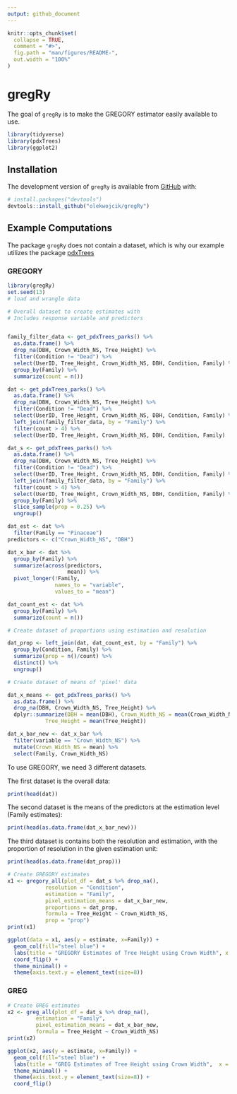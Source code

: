 ```yaml
---
output: github_document
---
```


<!-- README.md is generated from README.Rmd. Please edit that file -->

<!-- You'll still need to render `README.Rmd` regularly, to keep `README.md` up-to-date. `devtools::build_readme()` is handy for this.  -->

```r
knitr::opts_chunk$set(
  collapse = TRUE,
  comment = "#>",
  fig.path = "man/figures/README-",
  out.width = "100%"
)
```

# gregRy

<!-- badges: start -->
<!-- badges: end -->

The goal of `gregRy` is to make the GREGORY estimator easily available to use. 

```r
library(tidyverse)
library(pdxTrees)
library(ggplot2)
```

## Installation

The development version of `gregRy` is available from [GitHub](https://github.com/) with:

```r
# install.packages("devtools")
devtools::install_github("olekwojcik/gregRy")
```

## Example Computations

The package `gregRy` does not contain a dataset, which is why our example utilizes the package [pdxTrees](https://github.com/mcconvil/pdxTrees)

### GREGORY

```r
library(gregRy)
set.seed(13)
# load and wrangle data

# Overall dataset to create estimates with
# Includes response variable and predictors


family_filter_data <- get_pdxTrees_parks() %>%
  as.data.frame() %>%
  drop_na(DBH, Crown_Width_NS, Tree_Height) %>%
  filter(Condition != "Dead") %>%
  select(UserID, Tree_Height, Crown_Width_NS, DBH, Condition, Family) %>%
  group_by(Family) %>%
  summarize(count = n())

dat <- get_pdxTrees_parks() %>%
  as.data.frame() %>%
  drop_na(DBH, Crown_Width_NS, Tree_Height) %>%
  filter(Condition != "Dead") %>%
  select(UserID, Tree_Height, Crown_Width_NS, DBH, Condition, Family) %>% 
  left_join(family_filter_data, by = "Family") %>%
  filter(count > 4) %>%
  select(UserID, Tree_Height, Crown_Width_NS, DBH, Condition, Family)

dat_s <- get_pdxTrees_parks() %>%
  as.data.frame() %>%
  drop_na(DBH, Crown_Width_NS, Tree_Height) %>%
  filter(Condition != "Dead") %>%
  select(UserID, Tree_Height, Crown_Width_NS, DBH, Condition, Family) %>%
  left_join(family_filter_data, by = "Family") %>%
  filter(count > 4) %>%
  select(UserID, Tree_Height, Crown_Width_NS, DBH, Condition, Family) %>%
  group_by(Family) %>%
  slice_sample(prop = 0.25) %>%
  ungroup()

dat_est <- dat %>%
  filter(Family == "Pinaceae")
predictors <- c("Crown_Width_NS", "DBH")

dat_x_bar <- dat %>%
  group_by(Family) %>%
  summarize(across(predictors,
                   mean)) %>%
  pivot_longer(!Family,
               names_to = "variable",
               values_to = "mean")

dat_count_est <- dat %>%
  group_by(Family) %>%
  summarize(count = n())

# Create dataset of proportions using estimation and resolution

dat_prop <- left_join(dat, dat_count_est, by = "Family") %>%
  group_by(Condition, Family) %>%
  summarize(prop = n()/count) %>%
  distinct() %>%
  ungroup()

# Create dataset of means of 'pixel' data

dat_x_means <- get_pdxTrees_parks() %>%
  as.data.frame() %>%
  drop_na(DBH, Crown_Width_NS, Tree_Height) %>%
  dplyr::summarize(DBH = mean(DBH), Crown_Width_NS = mean(Crown_Width_NS),
            Tree_Height = mean(Tree_Height))

dat_x_bar_new <- dat_x_bar %>%
  filter(variable == "Crown_Width_NS") %>%
  mutate(Crown_Width_NS = mean) %>%
  select(Family, Crown_Width_NS)
```

To use GREGORY, we need 3 different datasets. 

The first dataset is the overall data:

```r
print(head(dat))
```

The second dataset is the means of the predictors at the estimation level (Family estimates):

```r
print(head(as.data.frame(dat_x_bar_new)))
```

The third dataset is contains both the resolution and estimation, with the proportion of resolution in the given estimation unit:

```r
print(head(as.data.frame(dat_prop)))
```

```r
# Create GREGORY estimates
x1 <- gregory_all(plot_df = dat_s %>% drop_na(),
            resolution = "Condition",
            estimation = "Family",
            pixel_estimation_means = dat_x_bar_new,
            proportions = dat_prop,
            formula = Tree_Height ~ Crown_Width_NS,
            prop = "prop")
print(x1)
```

```r
ggplot(data = x1, aes(y = estimate, x=Family)) +
  geom_col(fill="steel blue") + 
  labs(title = "GREGORY Estimates of Tree Height using Crown Width", x = "Tree Family", y="Estimate") + 
  coord_flip() + 
  theme_minimal() +
  theme(axis.text.y = element_text(size=8))
```

### GREG

```r
# Create GREG estimates
x2 <- greg_all(plot_df = dat_s %>% drop_na(),
         estimation = "Family",
         pixel_estimation_means = dat_x_bar_new,
         formula = Tree_Height ~ Crown_Width_NS)
print(x2)
```

```r
ggplot(x2, aes(y = estimate, x=Family)) + 
  geom_col(fill="steel blue") +
  labs(title = "GREG Estimates of Tree Height using Crown Width",  x = "Tree Family", y="Estimate") +
  theme_minimal() +
  theme(axis.text.y = element_text(size=8)) +
  coord_flip()
```
